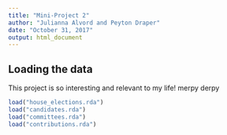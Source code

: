 ```yaml
---
title: "Mini-Project 2"
author: "Julianna Alvord and Peyton Draper"
date: "October 31, 2017"
output: html_document
---
```



## Loading the data

This project is so interesting and relevant to my life! merpy derpy

```r
load("house_elections.rda")
load("candidates.rda")
load("committees.rda")
load("contributions.rda")
```
